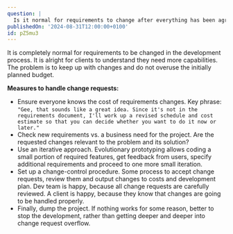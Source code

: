 ```yaml
---
question: |
  Is it normal for requirements to change after everything has been agreed on? How to properly handle change requests?
publishedOn: '2024-08-31T12:00:00+0100'
id: pZ5mu3
---
```

It is completely normal for requirements to be changed in the development process. It is alright for clients to understand they need more capabilities. The problem is to keep up with changes and do not overuse the initially planned budget.

**Measures to handle change requests:**
- Ensure everyone knows the cost of requirements changes. Key phrase: `"Gee, that sounds like a great idea. Since it's not in the requirements document, I'll work up a revised schedule and cost estimate so that you can decide whether you want to do it now or later."`
- Check new requirements vs. a business need for the project. Are the requested changes relevant to the problem and its solution?
- Use an iterative approach. Evolutionary prototyping allows coding a small portion of required features, get feedback from users, specify additional requirements and proceed to one more small iteration.
- Set up a change-control procedure. Some process to accept change requests, review them and output changes to costs and development plan. Dev team is happy, because all change requests are carefully reviewed. A client is happy, because they know that changes are going to be handled properly.
- Finally, dump the project. If nothing works for some reason, better to stop the development, rather than getting deeper and deeper into change request overflow.
